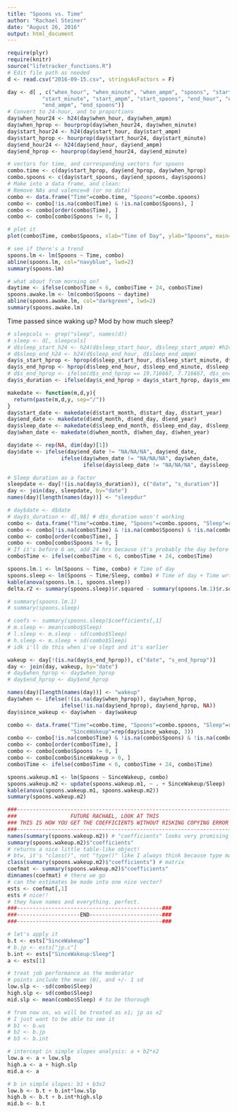 ```yaml
---
title: "Spoons vs. Time"
author: "Rachael Steiner"
date: "August 26, 2016"
output: html_document
---
```


```r
require(plyr)
require(knitr)
source("lifetracker_functions.R")
# Edit file path as needed
d <- read.csv("2016-09-15.csv", stringsAsFactors = F)
```

```r
day <- d[ , c("when_hour", "when_minute", "when_ampm", "spoons", "start_hour", 
           "start_minute", "start_ampm", "start_spoons", "end_hour", "end_minute", 
           "end_ampm", "end_spoons")]
# Convert to 24-hour, and to proportions
day$when_hour24 <- h24(day$when_hour, day$when_ampm)
day$when_hprop <- hourprop(day$when_hour24, day$when_minute)
day$start_hour24 <- h24(day$start_hour, day$start_ampm)
day$start_hprop <- hourprop(day$start_hour24, day$start_minute)
day$end_hour24 <- h24(day$end_hour, day$end_ampm)
day$end_hprop <- hourprop(day$end_hour24, day$end_minute)

# vectors for time, and corresponding vectors for spoons
combo.time <- c(day$start_hprop, day$end_hprop, day$when_hprop)
combo.spoons <- c(day$start_spoons, day$end_spoons, day$spoons)
# Make into a data frame, and clean:
# Remove NAs and valence=0 (or no data)
combo <- data.frame("Time"=combo.time, "Spoons"=combo.spoons)
combo <- combo[!is.na(combo$Time) & !is.na(combo$Spoons), ]
combo <- combo[order(combo$Time), ]
combo <- combo[combo$Spoons != 0, ]
```

```r
# plot it
plot(combo$Time, combo$Spoons, xlab="Time of Day", ylab="Spoons", main="Spoons with respect to time of day", col="plum3", lwd=3)

# see if there's a trend
spoons.lm <- lm(Spoons ~ Time, combo)
abline(spoons.lm, col="navyblue", lwd=2)
summary(spoons.lm)

# what about from morning on?
daytime <- ifelse(combo$Time < 6, combo$Time + 24, combo$Time)
spoons.awake.lm <- lm(combo$Spoons ~ daytime)
abline(spoons.awake.lm, col="darkgreen", lwd=2)
summary(spoons.awake.lm)
```

Time passed since waking up? Mod by how much sleep?

```r
# sleepcols <- grep("sleep", names(d))
# sleep <- d[, sleepcols]
# d$sleep_start_h24 <- h24(d$sleep_start_hour, d$sleep_start_ampm) #h24 is contained in hprop
# d$sleep_end_h24 <- h24(d$sleep_end_hour, d$sleep_end_ampm)
day$s_start_hprop <- hprop(d$sleep_start_hour, d$sleep_start_minute, d$sleep_start_ampm)
day$s_end_hprop <- hprop(d$sleep_end_hour, d$sleep_end_minute, d$sleep_end_ampm)
# d$s_end_hprop <- ifelse(d$s_end_hprop == 19.716667, 7.716667, d$s_end_hprop)
day$s_duration <- ifelse(day$s_end_hprop > day$s_start_hprop, day$s_end_hprop - day$s_start_hprop, (day$s_end_hprop + 24) - day$s_start_hprop)
```

```r
makedate <- function(m,d,y){
  return(paste(m,d,y, sep="/"))
}
day$start_date <- makedate(d$start_month, d$start_day, d$start_year)
day$end_date <- makedate(d$end_month, d$end_day, d$end_year)
day$sleep_date <- makedate(d$sleep_end_month, d$sleep_end_day, d$sleep_end_year)
day$when_date <- makedate(d$when_month, d$when_day, d$when_year)

day$date <- rep(NA, dim(day)[1])
day$date <- ifelse(day$end_date != "NA/NA/NA", day$end_date, 
                 ifelse(day$when_date != "NA/NA/NA", day$when_date, 
                        ifelse(day$sleep_date != "NA/NA/NA", day$sleep_date, day$date)))

# Sleep duration as a factor
sleepdate <- day[!(is.na(day$s_duration)), c("date", "s_duration")]
day <- join(day, sleepdate, by="date")
names(day)[length(names(day))] <- "sleepdur"
```

```r
# day$date <- d$date
# day$s_duration <- d[,98] # d$s_duration wasn't working
combo <- data.frame("Time"=combo.time, "Spoons"=combo.spoons, "Sleep"=rep(day$sleepdur, 3)) #c(day$s_duration, day$s_duration, day$s_duration))
combo <- combo[!is.na(combo$Time) & !is.na(combo$Spoons) & !is.na(combo$Sleep), ]
combo <- combo[order(combo$Time), ]
combo <- combo[combo$Spoons != 0, ]
# If it's before 6 am, add 24 hrs because it's probably the day before
combo$Time <- ifelse(combo$Time < 6, combo$Time + 24, combo$Time)

spoons.lm.1 <- lm(Spoons ~ Time, combo) # Time of day
spoons.sleep <- lm(Spoons ~ Time/Sleep, combo) # Time of day + Time wrt amount of sleep
kable(anova(spoons.lm.1, spoons.sleep))
delta.r2 <- summary(spoons.sleep)$r.squared - summary(spoons.lm.1)$r.squared

# summary(spoons.lm.1)
# summary(spoons.sleep)

# coefs <- summary(spoons.sleep)$coefficients[,1]
# m.sleep <- mean(combo$Sleep)
# l.sleep <- m.sleep - sd(combo$Sleep)
# h.sleep <- m.sleep + sd(combo$Sleep)
# idk i'll do this when i've slept and it's earlier

```

```r
wakeup <- day[!(is.na(day$s_end_hprop)), c("date", "s_end_hprop")]
day <- join(day, wakeup, by="date")
# day$when_hprop <- day$when_hprop
# day$end_hprop <- day$end_hprop

names(day)[length(names(day))] <- "wakeup"
day$when <- ifelse(!(is.na(day$when_hprop)), day$when_hprop,
                 ifelse(!is.na(day$end_hprop), day$end_hprop, NA))
day$since_wakeup <- day$when - day$wakeup
```

```r
combo <- data.frame("Time"=combo.time, "Spoons"=combo.spoons, "Sleep"=rep(day$sleepdur, 3),
                    "SinceWakeup"=rep(day$since_wakeup, 3))
combo <- combo[!is.na(combo$Time) & !is.na(combo$Spoons) & !is.na(combo$Sleep), ]
combo <- combo[order(combo$Time), ]
combo <- combo[combo$Spoons != 0, ]
combo <- combo[combo$SinceWakeup > 0, ]
combo$Time <- ifelse(combo$Time < 6, combo$Time + 24, combo$Time)

spoons.wakeup.m1 <- lm(Spoons ~ SinceWakeup, combo)
spoons.wakeup.m2 <- update(spoons.wakeup.m1, ~ . + SinceWakeup/Sleep)
kable(anova(spoons.wakeup.m1, spoons.wakeup.m2))
summary(spoons.wakeup.m2)
```

```r
###---------------------------------------------------------------------###
###                 FUTURE RACHAEL, LOOK AT THIS                        ###
### THIS IS HOW YOU GET THE COEFFICIENTS WITHOUT RISKING COPYING ERROR  ###
###---------------------------------------------------------------------###
names(summary(spoons.wakeup.m2)) # "coefficients" looks very promising
summary(spoons.wakeup.m2)$"coefficients"
# returns a nice little table-like object! 
# btw, it's "class()", not "type()" like I always think because type makes plenty of sense:
class(summary(spoons.wakeup.m2)$"coefficients") # matrix
coefmat <- summary(spoons.wakeup.m2)$"coefficients"
dimnames(coefmat) # there we go
# can the estimates be made into one nice vector?
ests <- coefmat[,1]
ests # nice!!
# they have names and everything. perfect.
###----------------------------------------------###
###--------------------END-----------------------###
###----------------------------------------------###

# let's apply it
b.t <- ests["SinceWakeup"]
# b.jp <- ests["jp.c"]
b.int <- ests["SinceWakeup:Sleep"]
a <- ests[1]

# treat job performance as the moderator
# points include the mean (0), and +/- 1 sd
low.slp <- -sd(combo$Sleep)
high.slp <- sd(combo$Sleep)
mid.slp <- mean(combo$Sleep) # to be thorough

# from now on, ws will be treated as x1; jp as x2
# I just want to be able to see it
# b1 <- b.ws
# b2 <- b.jp
# b3 <- b.int

# intercept in simple slopes analysis: a + b2*x2
low.a <- a + low.slp
high.a <- a + high.slp
mid.a <- a

# b in simple slopes: b1 + b3x2
low.b <- b.t + b.int*low.slp
high.b <- b.t + b.int*high.slp
mid.b <- b.t
```






